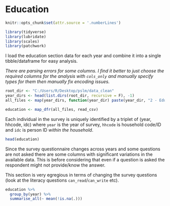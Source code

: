 # Education

```r
knitr::opts_chunk$set(attr.source = '.numberLines')
```

```r
library(tidyverse)
library(lubridate)
library(scales)
library(patchwork)
```

I load the education section data for each year and combine it into a single tibble/dataframe for easy analysis. 

*There are parsing errors for some columns. I find it better to just choose the required columns for the analysis with `cols_only` and manually specify types for them then manually fix encoding issues.*

```r
root_dir <- "C:/Users/R/Desktop/pslm/data_clean"
year_dirs <- head(list.dirs(root_dir, recursive = F), -1)
all_files <- map(year_dirs, function(year_dir) paste(year_dir, "2 - Education.csv", sep="/"))

education <- map_dfr(all_files, read_csv)
```

Each individual in the survey is uniquely identified by a triplet of (year, hhcode, idc) where `year` is the year of survey, `hhcode` is household code/ID and `idc` is person ID *within the household*. 

```r
head(education)
```

Since the survey questionnaire changes across years and some questions are not asked there are some columns with significant variations in the available data. This is before considering that even if a question is asked the respondent might not provide/know the answer. 

This section is very egregious in terms of changing the survey questions (look at the literacy questions `can_read`/`can_write` etc). 

```r
education %>% 
  group_by(year) %>% 
  summarise_all(~ mean(!is.na(.)))
```


